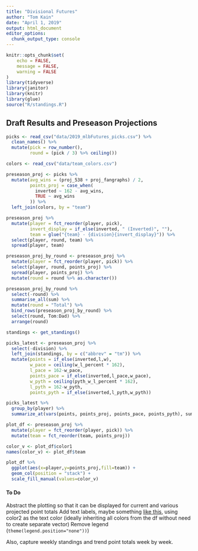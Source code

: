 ```yaml
---
title: "Divisional Futures"
author: "Tom Kain"
date: "April 1, 2019"
output: html_document
editor_options: 
  chunk_output_type: console
---
```


```r
knitr::opts_chunk$set(
	echo = FALSE,
	message = FALSE,
	warning = FALSE
)
library(tidyverse)
library(janitor)
library(knitr)
library(glue)
source("R/standings.R")
```
## Draft Results and Preseason Projections
```r
picks <- read_csv("data/2019_mlbFutures_picks.csv") %>% 
  clean_names() %>% 
  mutate(pick = row_number(),
         round = (pick / 3) %>% ceiling())

colors <- read_csv("data/team_colors.csv")
```
```r
preseason_proj <- picks %>%
  mutate(avg_wins = (proj_538 + proj_fangraphs) / 2,
         points_proj = case_when(
           inverted ~ 162 - avg_wins,
           TRUE ~ avg_wins
         )) %>% 
  left_join(colors, by = "team")
```
```r
preseason_proj %>% 
  mutate(player = fct_reorder(player, pick),
         invert_display = if_else(inverted, " (Inverted)", ""),
         team = glue("{team} - {division}{invert_display}")) %>% 
  select(player, round, team) %>% 
  spread(player, team) 

preseason_proj_by_round <- preseason_proj %>% 
  mutate(player = fct_reorder(player, pick)) %>% 
  select(player, round, points_proj) %>%
  spread(player, points_proj) %>% 
  mutate(round = round %>% as.character())

preseason_proj_by_round %>% 
  select(-round) %>% 
  summarise_all(sum) %>% 
  mutate(round = "Total") %>%
  bind_rows(preseason_proj_by_round) %>% 
  select(round, Tom:Dad) %>% 
  arrange(round) 

```

```r
standings <- get_standings()
```

```r
picks_latest <- preseason_proj %>% 
  select(-division) %>% 
  left_join(standings, by = c("abbrev" = "tm")) %>% 
  mutate(points = if_else(inverted,l,w),
         w_pace = ceiling(w_l_percent * 162),
         l_pace = 162-w_pace,
         points_pace = if_else(inverted,l_pace,w_pace),
         w_pyth = ceiling(pyth_w_l_percent * 162),
         l_pyth = 162-w_pyth,
         points_pyth = if_else(inverted,l_pyth,w_pyth)) 

picks_latest %>% 
  group_by(player) %>% 
  summarize_at(vars(points, points_proj, points_pace, points_pyth), sum)
```

```r
plot_df <- preseason_proj %>% 
  mutate(player = fct_reorder(player, pick)) %>% 
  mutate(team = fct_reorder(team, points_proj))

color_v <- plot_df$color1
names(color_v) <- plot_df$team

plot_df %>% 
  ggplot(aes(x=player,y=points_proj,fill=team)) +
  geom_col(position = "stack") +
  scale_fill_manual(values=color_v)
```

#### To Do

Abstract the plotting so that it can be displayed for current and various projected point totals
Add text labels, maybe something [like this](https://stackoverflow.com/questions/52434770/r-ggplot-labels-on-stacked-bar-chart), using color2 as the text color (ideally inheriting all colors from the df without need to create separate vector)
Remove legend (`theme(legend.position="none"))`)

Also, capture weekly standings and trend point totals week by week.